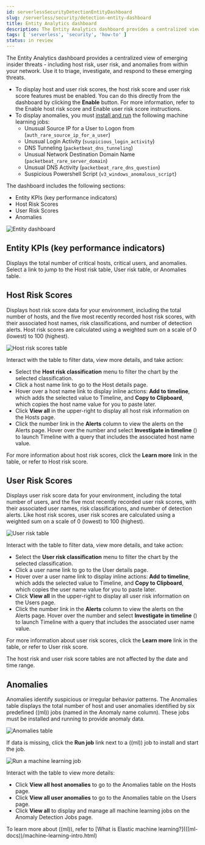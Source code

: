 ```yaml
---
id: serverlessSecurityDetectionEntityDashboard
slug: /serverless/security/detection-entity-dashboard
title: Entity Analytics dashboard
description: The Entity Analytics dashboard provides a centralized view of emerging insider threats
tags: [ 'serverless', 'security', 'how-to' ]
status: in review
---
```



<RoughContent />

<div id="detection-entity-dashboard"></div>

The Entity Analytics dashboard provides a centralized view of emerging insider threats - including host risk, user risk, and anomalies from within your network. Use it to triage, investigate, and respond to these emerging threats.

<DocCallOut title="Requirements">

* To display host and user risk scores, the host risk score and user risk score features must be enabled. You can do this directly from the dashboard by clicking the **Enable** button. For more information, refer to the <DocLink id="serverlessSecurityHostRiskScore" section="enable-host-risk-score">Enable host risk score</DocLink> and <DocLink id="serverlessSecurityUserRiskScore" section="enable-user-risk-score">Enable user risk score</DocLink> instructions.
* To display anomalies, you must [install and run](((ml-docs))/ml-ad-run-jobs.html) the following machine learning jobs: 
    * Unusual Source IP for a User to Logon from (`auth_rare_source_ip_for_a_user`)
    * Unusual Login Activity (`suspicious_login_activity`)
    * DNS Tunneling (`packetbeat_dns_tunneling`)
    * Unusual Network Destination Domain Name (`packetbeat_rare_server_domain`)
    * Unusual DNS Activity (`packetbeat_rare_dns_question`)
    * Suspicious Powershell Script (`v3_windows_anomalous_script`)

</DocCallOut>

The dashboard includes the following sections:

* <DocLink id="serverlessSecurityDetectionEntityDashboard" section="entity-kpis-key-performance-indicators">Entity KPIs (key performance indicators)</DocLink>
* <DocLink id="serverlessSecurityDetectionEntityDashboard" section="host-risk-scores">Host Risk Scores</DocLink>
* <DocLink id="serverlessSecurityDetectionEntityDashboard" section="user-risk-scores">User Risk Scores</DocLink>
* <DocLink id="serverlessSecurityDetectionEntityDashboard" section="anomalies">Anomalies</DocLink> 

![Entity dashboard](../images/detection-entity-dashboard/-dashboards-entity-dashboard.png)

<div id="entity-kpis"></div>

## Entity KPIs (key performance indicators)

Displays the total number of critical hosts, critical users, and anomalies. Select a link to jump to the Host risk table, User risk table, or Anomalies table. 

<div id="entity-host-risk-scores"></div>

## Host Risk Scores

Displays host risk score data for your environment, including the total number of hosts, and the five most recently recorded host risk scores, with their associated host names, risk classifications, and number of detection alerts. Host risk scores are calculated using a weighted sum on a scale of 0 (lowest) to 100 (highest). 

![Host risk scores table](../images/detection-entity-dashboard/-dashboards-host-score-data.png)

Interact with the table to filter data, view more details, and take action: 

* Select the **Host risk classification** menu to filter the chart by the selected classification. 
* Click a host name link to go to the Host details page.
* Hover over a host name link to display inline actions: **Add to timeline**, which adds the selected value to Timeline, and **Copy to Clipboard**, which copies the host name value for you to paste later. 
* Click **View all** in the upper-right to display all host risk information on the Hosts page. 
* Click the number link in the **Alerts** column to view the alerts on the Alerts page. Hover over the number and select **Investigate in timeline** (<DocIcon type="timeline" title="Timeline" />) to launch Timeline with a query that includes the associated host name value.

For more information about host risk scores, click the **Learn more** link in the table, or refer to <DocLink id="serverlessSecurityHostRiskScore">Host risk score</DocLink>. 

<div id="entity-user-risk-scores"></div>

## User Risk Scores

Displays user risk score data for your environment, including the total number of users, and the five most recently recorded user risk scores, with their associated user names, risk classifications, and number of detection alerts. Like host risk scores, user risk scores are calculated using a weighted sum on a scale of 0 (lowest) to 100 (highest). 

![User risk table](../images/detection-entity-dashboard/-dashboards-user-score-data.png)

Interact with the table to filter data, view more details, and take action:

* Select the **User risk classification** menu to filter the chart by the selected classification. 
* Click a user name link to go to the User details page. 
* Hover over a user name link to display inline actions: **Add to timeline**, which adds the selected value to Timeline, and **Copy to Clipboard**, which copies the user name value for you to paste later. 
* Click **View all** in the upper-right to display all user risk information on the Users page. 
* Click the number link in the **Alerts** column to view the alerts on the Alerts page. Hover over the number and select **Investigate in timeline** (<DocIcon type="timeline" title="Timeline" />) to launch Timeline with a query that includes the associated user name value.

For more information about user risk scores, click the **Learn more** link in the table, or refer to <DocLink id="serverlessSecurityUserRiskScore">User risk score</DocLink>. 

<DocCallOut title="Note">
The host risk and user risk score tables are not affected by the date and time range. 
</DocCallOut>

<div id="entity-anomalies"></div>

## Anomalies

Anomalies identify suspicious or irregular behavior patterns. The Anomalies table displays the total number of host and user anomalies identified by six predefined ((ml)) jobs (named in the Anomaly name column). These jobs must be installed and running to provide anomaly data.   

![Anomalies table](../images/detection-entity-dashboard/-dashboards-anomalies-table.png)

If data is missing, click the **Run job** link next to a ((ml)) job to install and start the job. 

![Run a machine learning job](../images/detection-entity-dashboard/-dashboards-run-job.png)

Interact with the table to view more details:

* Click **View all host anomalies** to go to the Anomalies table on the Hosts page.
* Click **View all user anomalies** to go to the Anomalies table on the Users page.
* Click **View all** to display and manage all machine learning jobs on the Anomaly Detection Jobs page. 

<DocCallOut title="Tip">
To learn more about ((ml)), refer to [What is Elastic machine learning?](((ml-docs))/machine-learning-intro.html) 
</DocCallOut>

